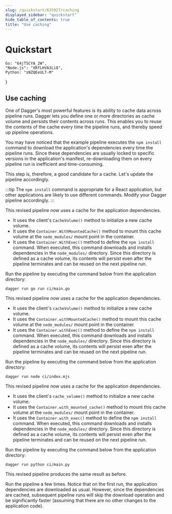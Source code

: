 ```yaml
---
slug: /quickstart/635927/caching
displayed_sidebar: "quickstart"
hide_table_of_contents: true
title: "Use caching"
---
```


# Quickstart


    Go: "64jT5CYA_2W",
    "Node.js": "XRfLHVA3Li8",
    Python: "sNZQEeULT-M"
}

<QuickstartDoc embeds={ids}>

## Use caching

One of Dagger's most powerful features is its ability to cache data across pipeline runs. Dagger lets you define one or more directories as cache volume and persists their contents across runs. This enables you to reuse the contents of the cache every time the pipeline runs, and thereby speed up pipeline operations.

You may have noticed that the example pipeline executes the `npm install` command to download the application's dependencies every time the pipeline runs. Since these dependencies are usually locked to specific versions in the application's manifest, re-downloading them on every pipeline run is inefficient and time-consuming.

This step is, therefore, a good candidate for a cache. Let's update the pipeline accordingly.

:::tip
The `npm install` command is appropriate for a React application, but other applications are likely to use different commands. Modify your Dagger pipeline accordingly.
:::

<Tabs groupId="language" className="embeds">
<TabItem value="Go">

<Embed id="64jT5CYA_2W" />

This revised pipeline now uses a cache for the application dependencies.

- It uses the client's `CacheVolume()` method to initialize a new cache volume.
- It uses the `Container.WithMountedCache()` method to mount this cache volume at the `node_modules/` mount point in the container.
- It uses the `Container.WithExec()` method to define the `npm install` command. When executed, this command downloads and installs dependencies in the `node_modules/` directory. Since this directory is defined as a cache volume, its contents will persist even after the pipeline terminates and can be reused on the next pipeline run.

Run the pipeline by executing the command below from the application directory:

```shell
dagger run go run ci/main.go
```

</TabItem>
<TabItem value="Node.js">

<Embed id="XRfLHVA3Li8" />

This revised pipeline now uses a cache for the application dependencies.

- It uses the client's `cacheVolume()` method to initialize a new cache volume.
- It uses the `Container.withMountedCache()` method to mount this cache volume at the `node_modules/` mount point in the container.
- It uses the `Container.withExec()` method to define the `npm install` command. When executed, this command downloads and installs dependencies in the `node_modules/` directory. Since this directory is defined as a cache volume, its contents will persist even after the pipeline terminates and can be reused on the next pipeline run.

Run the pipeline by executing the command below from the application directory:

```shell
dagger run node ci/index.mjs
```

</TabItem>
<TabItem value="Python">

<Embed id="sNZQEeULT-M" />

This revised pipeline now uses a cache for the application dependencies.

- It uses the client's `cache_volume()` method to initialize a new cache volume.
- It uses the `Container.with_mounted_cache()` method to mount this cache volume at the `node_modules/` mount point in the container.
- It uses the `Container.with_exec()` method to define the `npm install` command. When executed, this command downloads and installs dependencies in the `node_modules/` directory. Since this directory is defined as a cache volume, its contents will persist even after the pipeline terminates and can be reused on the next pipeline run.

Run the pipeline by executing the command below from the application directory:

```shell
dagger run python ci/main.py
```

</TabItem>
</Tabs>

This revised pipeline produces the same result as before.

Run the pipeline a few times. Notice that on the first run, the application dependencies are downloaded as usual. However, since the dependencies are cached, subsequent pipeline runs will skip the download operation and be significantly faster (assuming that there are no other changes to the application code).

</QuickstartDoc>
